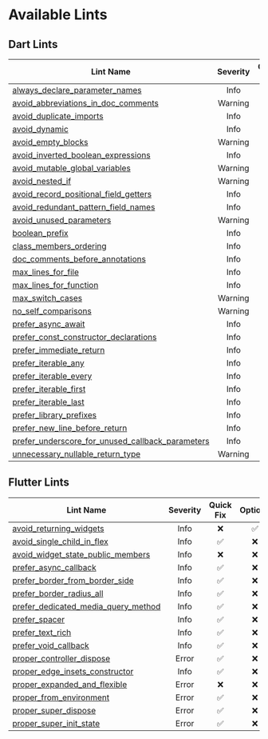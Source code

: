 # Available Lints

## Dart Lints

| Lint Name                                          | Severity | Quick Fix | Options |
| -------------------------------------------------- |:--------:|:---------:|:-------:|
| [always_declare_parameter_names]                   |   Info   |    ❌     |   ❌    |
| [avoid_abbreviations_in_doc_comments]              | Warning  |    ❌     |   ✅    |
| [avoid_duplicate_imports]                          |   Info   |    ❌     |   ❌    |
| [avoid_dynamic]                                    |   Info   |    ❌     |   ❌    |
| [avoid_empty_blocks]                               | Warning  |    ❌     |   ❌    |
| [avoid_inverted_boolean_expressions]               |   Info   |    ✅     |   ❌    |
| [avoid_mutable_global_variables]                   | Warning  |    ❌     |   ❌    |
| [avoid_nested_if]                                  | Warning  |    ❌     |   ✅    |
| [avoid_record_positional_field_getters]            |   Info   |    ❌     |   ❌    |
| [avoid_redundant_pattern_field_names]              |   Info   |    ✅     |   ❌    |
| [avoid_unused_parameters]                          | Warning  |    ❌     |   ✅    |
| [boolean_prefix]                                   |   Info   |    ❌     |   ✅    |
| [class_members_ordering]                           |   Info   |    ❌     |   ❌    |
| [doc_comments_before_annotations]                  |   Info   |    ✅     |   ❌    |
| [max_lines_for_file]                               |   Info   |    ❌     |   ✅    |
| [max_lines_for_function]                           |   Info   |    ❌     |   ✅    |
| [max_switch_cases]                                 | Warning  |    ❌     |   ✅    |
| [no_self_comparisons]                              | Warning  |    ❌     |   ❌    |
| [prefer_async_await]                               |   Info   |    ❌     |   ❌    |
| [prefer_const_constructor_declarations]            |   Info   |    ✅     |   ❌    |
| [prefer_immediate_return]                          |   Info   |    ✅     |   ❌    |
| [prefer_iterable_any]                              |   Info   |    ✅     |   ❌    |
| [prefer_iterable_every]                            |   Info   |    ✅     |   ❌    |
| [prefer_iterable_first]                            |   Info   |    ✅     |   ❌    |
| [prefer_iterable_last]                             |   Info   |    ✅     |   ❌    |
| [prefer_library_prefixes]                          |   Info   |    ✅     |   ✅    |
| [prefer_new_line_before_return]                    |   Info   |    ✅     |   ❌    |
| [prefer_underscore_for_unused_callback_parameters] |   Info   |    ❌     |   ❌    |
| [unnecessary_nullable_return_type]                 | Warning  |    ✅     |   ❌    |

## Flutter Lints

| Lint Name                             | Severity | Quick Fix | Options |
| ------------------------------------- |:--------:|:---------:|:-------:|
| [avoid_returning_widgets]             |   Info   |    ❌     |   ✅    |
| [avoid_single_child_in_flex]          |   Info   |    ✅     |   ❌    |
| [avoid_widget_state_public_members]   |   Info   |    ❌     |   ❌    |
| [prefer_async_callback]               |   Info   |    ✅     |   ❌    |
| [prefer_border_from_border_side]      |   Info   |    ✅     |   ❌    |
| [prefer_border_radius_all]            |   Info   |    ✅     |   ❌    |
| [prefer_dedicated_media_query_method] |   Info   |    ✅     |   ❌    |
| [prefer_spacer]                       |   Info   |    ✅     |   ❌    |
| [prefer_text_rich]                    |   Info   |    ✅     |   ❌    |
| [prefer_void_callback]                |   Info   |    ✅     |   ❌    |
| [proper_controller_dispose]           |  Error   |    ✅     |   ❌    |
| [proper_edge_insets_constructor]      |   Info   |    ✅     |   ❌    |
| [proper_expanded_and_flexible]        |  Error   |    ❌     |   ❌    |
| [proper_from_environment]             |  Error   |    ✅     |   ❌    |
| [proper_super_dispose]                |  Error   |    ✅     |   ❌    |
| [proper_super_init_state]             |  Error   |    ✅     |   ❌    |

<!-- Dart Lints -->

[always_declare_parameter_names]: https://docs.page/charlescyt/pyramid_lint/dart-lints/always_declare_parameter_names
[avoid_abbreviations_in_doc_comments]: https://docs.page/charlescyt/pyramid_lint/dart-lints/avoid_abbreviations_in_doc_comments
[avoid_duplicate_imports]: https://docs.page/charlescyt/pyramid_lint/dart-lints/avoid_duplicate_imports
[avoid_dynamic]: https://docs.page/charlescyt/pyramid_lint/dart-lints/avoid_dynamic
[avoid_empty_blocks]: https://docs.page/charlescyt/pyramid_lint/dart-lints/avoid_empty_blocks
[avoid_inverted_boolean_expressions]: https://docs.page/charlescyt/pyramid_lint/dart-lints/avoid_inverted_boolean_expressions
[avoid_mutable_global_variables]: https://docs.page/charlescyt/pyramid_lint/dart-lints/avoid_mutable_global_variables
[avoid_nested_if]: https://docs.page/charlescyt/pyramid_lint/dart-lints/avoid_nested_if
[avoid_record_positional_field_getters]: https://docs.page/charlescyt/pyramid_lint/dart-lints/avoid_record_positional_field_getters
[avoid_redundant_pattern_field_names]: https://docs.page/charlescyt/pyramid_lint/dart-lints/avoid_redundant_pattern_field_names
[avoid_unused_parameters]: https://docs.page/charlescyt/pyramid_lint/dart-lints/avoid_unused_parameters
[boolean_prefix]: https://docs.page/charlescyt/pyramid_lint/dart-lints/boolean_prefix
[class_members_ordering]: https://docs.page/charlescyt/pyramid_lint/dart-lints/class_members_ordering
[doc_comments_before_annotations]: https://docs.page/charlescyt/pyramid_lint/dart-lints/doc_comments_before_annotations
[max_lines_for_file]: https://docs.page/charlescyt/pyramid_lint/dart-lints/max_lines_for_file
[max_lines_for_function]: https://docs.page/charlescyt/pyramid_lint/dart-lints/max_lines_for_function
[max_switch_cases]: https://docs.page/charlescyt/pyramid_lint/dart-lints/max_switch_cases
[no_self_comparisons]: https://docs.page/charlescyt/pyramid_lint/dart-lints/no_self_comparisons
[prefer_async_await]: https://docs.page/charlescyt/pyramid_lint/dart-lints/prefer_async_await
[prefer_const_constructor_declarations]: https://docs.page/charlescyt/pyramid_lint/dart-lints/prefer_const_constructor_declarations
[prefer_immediate_return]: https://docs.page/charlescyt/pyramid_lint/dart-lints/prefer_immediate_return
[prefer_iterable_any]: https://docs.page/charlescyt/pyramid_lint/dart-lints/prefer_iterable_any
[prefer_iterable_every]: https://docs.page/charlescyt/pyramid_lint/dart-lints/prefer_iterable_every
[prefer_iterable_first]: https://docs.page/charlescyt/pyramid_lint/dart-lints/prefer_iterable_first
[prefer_iterable_last]: https://docs.page/charlescyt/pyramid_lint/dart-lints/prefer_iterable_last
[prefer_library_prefixes]: https://docs.page/charlescyt/pyramid_lint/dart-lints/prefer_library_prefixes
[prefer_new_line_before_return]: https://docs.page/charlescyt/pyramid_lint/dart-lints/prefer_new_line_before_return
[prefer_underscore_for_unused_callback_parameters]: https://docs.page/charlescyt/pyramid_lint/dart-lints/prefer_underscore_for_unused_callback_parameters
[unnecessary_nullable_return_type]: https://docs.page/charlescyt/pyramid_lint/dart-lints/unnecessary_nullable_return_type

<!-- Flutter Lints -->

[avoid_returning_widgets]: https://docs.page/charlescyt/pyramid_lint/flutter-lints/avoid_returning_widgets
[avoid_single_child_in_flex]: https://docs.page/charlescyt/pyramid_lint/flutter-lints/avoid_single_child_in_flex
[avoid_widget_state_public_members]: https://docs.page/charlescyt/pyramid_lint/flutter-lints/avoid_widget_state_public_members
[prefer_async_callback]: https://docs.page/charlescyt/pyramid_lint/flutter-lints/prefer_async_callback
[prefer_border_from_border_side]: https://docs.page/charlescyt/pyramid_lint/flutter-lints/prefer_border_from_border_side
[prefer_border_radius_all]: https://docs.page/charlescyt/pyramid_lint/flutter-lints/prefer_border_radius_all
[prefer_dedicated_media_query_method]: https://docs.page/charlescyt/pyramid_lint/flutter-lints/prefer_dedicated_media_query_method
[prefer_spacer]: https://docs.page/charlescyt/pyramid_lint/flutter-lints/prefer_spacer
[prefer_text_rich]: https://docs.page/charlescyt/pyramid_lint/flutter-lints/prefer_text_rich
[prefer_void_callback]: https://docs.page/charlescyt/pyramid_lint/flutter-lints/prefer_void_callback
[proper_controller_dispose]: https://docs.page/charlescyt/pyramid_lint/flutter-lints/proper_controller_dispose
[proper_edge_insets_constructor]: https://docs.page/charlescyt/pyramid_lint/flutter-lints/proper_edge_insets_constructor
[proper_expanded_and_flexible]: https://docs.page/charlescyt/pyramid_lint/flutter-lints/proper_expanded_and_flexible
[proper_from_environment]: https://docs.page/charlescyt/pyramid_lint/flutter-lints/proper_from_environment
[proper_super_dispose]: https://docs.page/charlescyt/pyramid_lint/flutter-lints/proper_super_dispose
[proper_super_init_state]: https://docs.page/charlescyt/pyramid_lint/flutter-lints/proper_super_init_state
